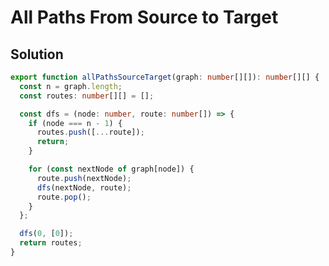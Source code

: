 # All Paths From Source to Target

## Solution

```typescript filename="solution.ts" copy 
export function allPathsSourceTarget(graph: number[][]): number[][] {
  const n = graph.length;
  const routes: number[][] = [];

  const dfs = (node: number, route: number[]) => {
    if (node === n - 1) {
      routes.push([...route]);
      return;
    }

    for (const nextNode of graph[node]) {
      route.push(nextNode);
      dfs(nextNode, route);
      route.pop();
    }
  };

  dfs(0, [0]);
  return routes;
}
```